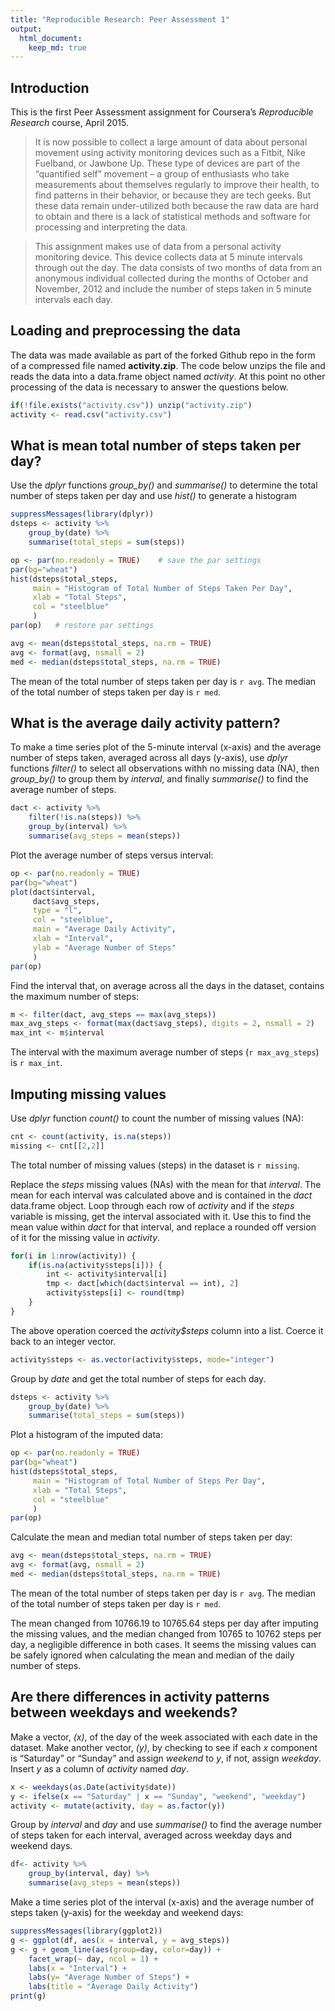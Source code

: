```yaml
---
title: "Reproducible Research: Peer Assessment 1"
output: 
  html_document:
    keep_md: true
---
```


## Introduction

This is the first Peer Assessment assignment for Coursera's *Reproducible
Research* course, April 2015.

> It is now possible to collect a large amount of data about personal movement using activity monitoring devices such as a Fitbit, Nike Fuelband, or Jawbone Up. These type of devices are part of the “quantified self” movement – a group of enthusiasts who take measurements about themselves regularly to improve their health, to find patterns in their behavior, or because they are tech geeks. But these data remain under-utilized both because the raw data are hard to obtain and there is a lack of statistical methods and software for processing and interpreting the data.

> This assignment makes use of data from a personal activity monitoring device. This device collects data at 5 minute intervals through out the day. The data consists of two months of data from an anonymous individual collected during the months of October and November, 2012 and include the number of steps taken in 5 minute intervals each day.

## Loading and preprocessing the data

The data was made available as part of the forked Github repo in the form of a
compressed file named **activity.zip**.  The code below unzips the file and
reads the data into a data.frame object named *activity*.  At this point no
other processing of the data is necessary to answer the questions below.

```r
if(!file.exists("activity.csv")) unzip("activity.zip")
activity <- read.csv("activity.csv")
```

## What is mean total number of steps taken per day?

Use the *dplyr* functions *group_by()* and *summarise()* to determine the
total number of steps taken per day and use *hist()* to generate a histogram

```r
suppressMessages(library(dplyr))
dsteps <- activity %>%
    group_by(date) %>%
    summarise(total_steps = sum(steps))
```

```r
op <- par(no.readonly = TRUE)    # save the par settings
par(bg="wheat")
hist(dsteps$total_steps,
     main = "Histogram of Total Number of Steps Taken Per Day",
     xlab = "Total Steps",
     col = "steelblue"
     )
par(op)   # restore par settings
```

```r
avg <- mean(dsteps$total_steps, na.rm = TRUE)
avg <- format(avg, nsmall = 2)
med <- median(dsteps$total_steps, na.rm = TRUE)
```
The mean of the total number of steps taken per day is `r avg`.  The median of
the total number of steps taken per day is `r med`.

## What is the average daily activity pattern?

To make a time series plot of the 5-minute interval (x-axis) and the average
number of steps taken, averaged across all days (y-axis), use *dplyr* functions
*filter()* to select all observations withh no missing data (NA), then
*group_by()* to group them by *interval*, and finally *summarise()* to find
the average number of steps.

```r
dact <- activity %>%
    filter(!is.na(steps)) %>%
    group_by(interval) %>%
    summarise(avg_steps = mean(steps))
```

Plot the average number of steps versus interval:

```r
op <- par(no.readonly = TRUE)
par(bg="wheat")
plot(dact$interval,
     dact$avg_steps,
     type = "l",
     col = "steelblue",
     main = "Average Daily Activity",
     xlab = "Interval",
     ylab = "Average Number of Steps"
     )
par(op)
```

Find the interval that, on average across all the days in the dataset, contains
the maximum number of steps:

```r
m <- filter(dact, avg_steps == max(avg_steps))
max_avg_steps <- format(max(dact$avg_steps), digits = 2, nsmall = 2)
max_int <- m$interval
```
The interval with the maximum average number of steps (`r max_avg_steps`)
is `r max_int`.

## Imputing missing values

Use *dplyr* function *count()* to count the number of missing values (NA):

```r
cnt <- count(activity, is.na(steps))
missing <- cnt[[2,2]]

```

The total number of missing values (steps) in the dataset is `r missing`.

Replace the *steps* missing values (NAs) with the mean for that *interval*.
The mean for each interval was calculated above and is contained in the
*dact* data.frame object.  Loop through each row of *activity* and if the
*steps* variable is missing, get the interval associated with it.  Use this
to find the mean value within *dact* for that interval, and replace a
rounded off version of it for the missing value in *activity*.

```r
for(i in 1:nrow(activity)) {
    if(is.na(activity$steps[i])) {
        int <- activity$interval[i]
        tmp <- dact[which(dact$interval == int), 2]
        activity$steps[i] <- round(tmp)
    }
}
```

The above operation coerced the *activity$steps* column into a list.
Coerce it back to an integer vector.

```r
activity$steps <- as.vector(activity$steps, mode="integer")
```

Group by *date* and get the total number of steps for each day.

```r
dsteps <- activity %>%
    group_by(date) %>%
    summarise(total_steps = sum(steps))
```


Plot a histogram of the imputed data:

```r
op <- par(no.readonly = TRUE)
par(bg="wheat")
hist(dsteps$total_steps,
     main = "Histogram of Total Number of Steps Per Day",
     xlab = "Total Steps",
     col = "steelblue"
     )
par(op)
```

Calculate the mean and median total number of steps taken per day:

```r
avg <- mean(dsteps$total_steps, na.rm = TRUE)
avg <- format(avg, nsmall = 2)
med <- median(dsteps$total_steps, na.rm = TRUE)
```

The mean of the total number of steps taken per day is `r avg`.  The median of
the total number of steps taken per day is `r med`.

The mean changed from 10766.19 to 10765.64 steps per day after imputing the
missing values, and the median changed from 10765 to 10762 steps per day,
a negligible difference in both cases.  It seems the missing values can be
safely ignored when calculating the mean and median of the daily number
of steps.

## Are there differences in activity patterns between weekdays and weekends?

Make a vector, *(x)*, of the day of the week associated with each date in the
dataset.  Make another vector, *(y)*, by checking to see if each *x*
component is "Saturday" or "Sunday" and assign *weekend* to *y*, if not,
assign *weekday*.  Insert *y* as a column of *activity* named *day*.

```r
x <- weekdays(as.Date(activity$date))
y <- ifelse(x == "Saturday" | x == "Sunday", "weekend", "weekday")
activity <- mutate(activity, day = as.factor(y))
```

Group by *interval* and *day* and use *summarise()* to find the average
number of steps taken for each interval, averaged across weekday days and
weekend days.

```r
df<- activity %>%
    group_by(interval, day) %>%
    summarise(avg_steps = mean(steps))
```

Make a time series plot of the interval (x-axis) and the average number
of steps taken (y-axis) for the weekday and weekend days:

```r
suppressMessages(library(ggplot2))
g <- ggplot(df, aes(x = interval, y = avg_steps))
g <- g + geom_line(aes(group=day, color=day)) +
    facet_wrap(~ day, ncol = 1) +
    labs(x = "Interval") +
    labs(y= "Average Number of Steps") +
    labs(title = "Average Daily Activity")
print(g)
```

